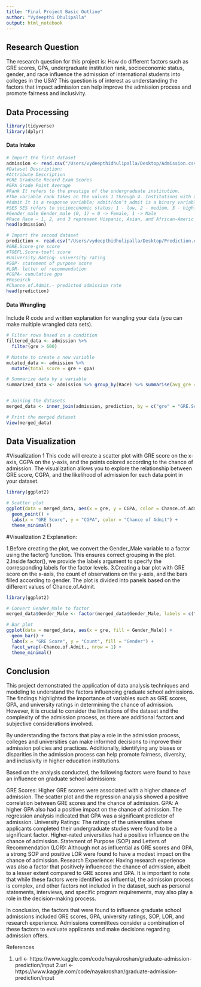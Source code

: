 ```yaml
---
title: "Final Project Basic Outline"
author: "Vydeepthi Dhulipalla"
output: html_notebook
---
```



## Research Question 

The research question for this project is: How do different factors such as GRE scores, GPA, undergraduate institution rank, socioeconomic status, gender, and race influence the admission of international students into colleges in the USA? This question is of interest as understanding the factors that impact admission can help improve the admission process and promote fairness and inclusivity. 



## Data Processing 
```r
library(tidyverse)
library(dplyr)
```

#### Data Intake 
```r
# Import the first dataset
admission <- read.csv("/Users/vydeepthidhulipalla/Desktop/Admission.csv")
#Dataset Description:
#Attribute Description
#GRE Graduate Record Exam Scores
#GPA Grade Point Average
#Rank It refers to the prestige of the undergraduate institution.
#The variable rank takes on the values 1 through 4. Institutions with a rank of 1 have the highest prestige, while those with a rank of 4 have the lowest.
#Admit It is a response variable; admit/don’t admit is a binary variable where 1 indicates that student is admitted and 0 indicates that student is not admitted. 
#SES SES refers to socioeconomic status: 1 - low, 2 - medium, 3 - high.
#Gender_male Gender_male (0, 1) = 0 -> Female, 1 -> Male
#Race Race – 1, 2, and 3 represent Hispanic, Asian, and African-Americ
head(admission)
```
```r
# Import the second dataset
prediction <- read.csv("/Users/vydeepthidhulipalla/Desktop/Prediction.csv")
#GRE.Score-gre score
#TOEFL.Score-toefl score
#University.Rating- university rating
#SOP- statement of purpose score
#LOR- letter of recommendation
#CGPA- cumulative gpa
#Research
#Chance.of.Admit.- predicted admission rate
head(prediction)
```

#### Data Wrangling 

Include R code and written explanation for wangling your data (you can make multiple wrangled data sets). 
```r
# Filter rows based on a condition
filtered_data <- admission %>% 
  filter(gre > 600)

# Mutate to create a new variable
mutated_data <- admission %>% 
  mutate(total_score = gre + gpa)

# Summarize data by a variable
summarized_data <- admission %>% group_by(Race) %>% summarise(avg_gre = mean(gre))


# Joining the datasets
merged_data <- inner_join(admission, prediction, by = c("gre" = "GRE.Score"))

# Print the merged dataset
View(merged_data)


```





## Data Visualization

#Visualization 1
This code will create a scatter plot with GRE score on the x-axis, CGPA on the y-axis, and the points colored according to the chance of admission. The visualization allows you to explore the relationship between GRE score, CGPA, and the likelihood of admission for each data point in your dataset.
```r
library(ggplot2)

# Scatter plot
ggplot(data = merged_data, aes(x = gre, y = CGPA, color = Chance.of.Admit.)) +
  geom_point() +
  labs(x = "GRE Score", y = "CGPA", color = "Chance of Admit") +
  theme_minimal()

```
#Visualization 2
Explanation:

1.Before creating the plot, we convert the Gender_Male variable to a factor using the factor() function. This ensures correct grouping in the plot.
2.Inside factor(), we provide the labels argument to specify the corresponding labels for the factor levels.
3.Creating a bar plot with GRE score on the x-axis, the count of observations on the y-axis, and the bars filled according to gender. The plot is divided into panels based on the different values of Chance.of.Admit.
```r
library(ggplot2)

# Convert Gender_Male to factor
merged_data$Gender_Male <- factor(merged_data$Gender_Male, labels = c("Female", "Male"))

# Bar plot
ggplot(data = merged_data, aes(x = gre, fill = Gender_Male)) +
  geom_bar() +
  labs(x = "GRE Score", y = "Count", fill = "Gender") +
  facet_wrap(~Chance.of.Admit., nrow = 1) +
  theme_minimal()


```



## Conclusion

This project demonstrated the application of data analysis techniques and modeling to understand the factors influencing graduate school admissions. The findings highlighted the importance of variables such as GRE scores, GPA, and university ratings in determining the chance of admission. However, it is crucial to consider the limitations of the dataset and the complexity of the admission process, as there are additional factors and subjective considerations involved.

By understanding the factors that play a role in the admission process, colleges and universities can make informed decisions to improve their admission policies and practices. Additionally, identifying any biases or disparities in the admission process can help promote fairness, diversity, and inclusivity in higher education institutions.

Based on the analysis conducted, the following factors were found to have an influence on graduate school admissions:

GRE Scores: Higher GRE scores were associated with a higher chance of admission. The scatter plot and the regression analysis showed a positive correlation between GRE scores and the chance of admission.
GPA: A higher GPA also had a positive impact on the chance of admission. The regression analysis indicated that GPA was a significant predictor of admission.
University Ratings: The ratings of the universities where applicants completed their undergraduate studies were found to be a significant factor. Higher-rated universities had a positive influence on the chance of admission.
Statement of Purpose (SOP) and Letters of Recommendation (LOR): Although not as influential as GRE scores and GPA, a strong SOP and positive LOR were found to have a modest impact on the chance of admission.
Research Experience: Having research experience was also a factor that positively influenced the chance of admission, albeit to a lesser extent compared to GRE scores and GPA.
It is important to note that while these factors were identified as influential, the admission process is complex, and other factors not included in the dataset, such as personal statements, interviews, and specific program requirements, may also play a role in the decision-making process.

In conclusion, the factors that were found to influence graduate school admissions included GRE scores, GPA, university ratings, SOP, LOR, and research experience. Admissions committees consider a combination of these factors to evaluate applicants and make decisions regarding admission offers.




References

1. url <- https://www.kaggle.com/code/nayakroshan/graduate-admission-prediction/input
2.url <- https://www.kaggle.com/code/nayakroshan/graduate-admission-prediction/input
